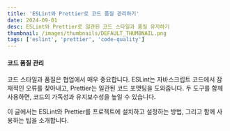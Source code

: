 ```yaml
---
title: 'ESLint와 Prettier로 코드 품질 관리하기'
date: 2024-09-01
desc: ESLint와 Prettier로 일관된 코드 스타일과 품질 유지하기
thumbnail: /images/thumbnails/DEFAULT_THUMBNAIL.png
tags: ['eslint', 'prettier', 'code-quality']
---
```


#### 코드 품질 관리

코드 스타일과 품질은 협업에서 매우 중요합니다. ESLint는 자바스크립트 코드에서 잠재적인 오류를 찾아내고, Prettier는 일관된 코드 포맷팅을 도와줍니다. 두 도구를 함께 사용하면, 코드의 가독성과 유지보수성을 높일 수 있습니다.

이 글에서는 ESLint와 Prettier를 프로젝트에 설치하고 설정하는 방법, 그리고 함께 사용하는 팁을 소개합니다.
